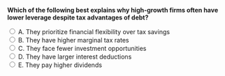::: {.question-block}

<form onsubmit="event.preventDefault(); checkAnswer('module8_mcq_q73')" data-correct-answer="A">
<strong style="display: block;">Which of the following best explains why high-growth firms often have lower leverage despite tax advantages of debt?</strong>

<label><input type="radio" name="module8_mcq_q73" value="A"> A. They prioritize financial flexibility over tax savings</label><br>
<label><input type="radio" name="module8_mcq_q73" value="B"> B. They have higher marginal tax rates</label><br>
<label><input type="radio" name="module8_mcq_q73" value="C"> C. They face fewer investment opportunities</label><br>
<label><input type="radio" name="module8_mcq_q73" value="D"> D. They have larger interest deductions</label><br>
<label><input type="radio" name="module8_mcq_q73" value="E"> E. They pay higher dividends</label><br>
</form>

<div id="feedback-module8_mcq_q73" class="feedback" data-status="" style="display:none;">
✅ Correct: A. Growth firms value flexibility and low distress risk more than the tax benefits of debt.
</div>

:::
